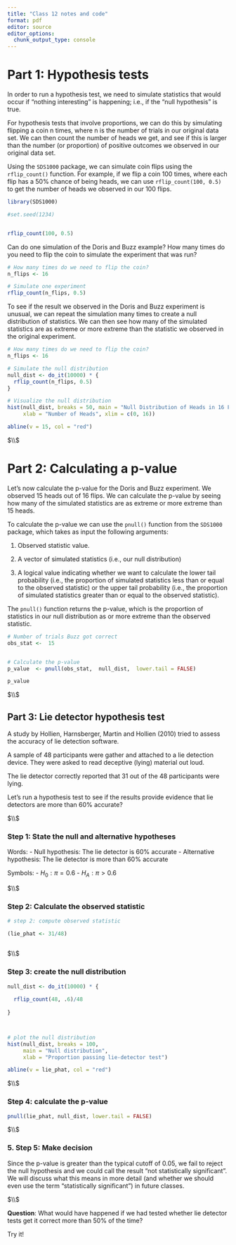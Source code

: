 ---
title: "Class 12 notes and code"
format: pdf
editor: source
editor_options: 
  chunk_output_type: console
---





# Part 1: Hypothesis tests

In order to run a hypothesis test, we need to simulate statistics that would
occur if "nothing interesting" is happening; i.e., if the "null hypothesis" is
true.

For hypothesis tests that involve proportions, we can do this by simulating
flipping a coin n times, where n is the number of trials in our original data
set. We can then count the number of heads we get, and see if this is larger
than the number (or proportion) of positive outcomes we observed in our original
data set.

Using the `SDS1000` package, we can simulate coin flips using the `rflip_count()`
function. For example, if we flip a coin 100 times, where each flip has a 50%
chance of being heads, we can use `rflip_count(100, 0.5)` to get the number of
heads we observed in our 100 flips.

```{r coin_flip_example}

library(SDS1000)

#set.seed(1234)


rflip_count(100, 0.5)


```


Can do one simulation of the Doris and Buzz example?  How many times do you 
need to flip the coin to simulate the experiment that was run? 


```{r doris_buzz_simulation}

# How many times do we need to flip the coin?
n_flips <- 16

# Simulate one experiment
rflip_count(n_flips, 0.5)

```



To see if the result we observed in the Doris and Buzz experiment is unusual, we can
repeat the simulation many times to create a null distribution of statistics. We
can then see how many of the simulated statistics are as extreme or more extreme
than the statistic we observed in the original experiment.



```{r doris_buzz_null_distribution}

# How many times do we need to flip the coin?
n_flips <- 16

# Simulate the null distribution
null_dist <- do_it(10000) * {
  rflip_count(n_flips, 0.5)
}

# Visualize the null distribution
hist(null_dist, breaks = 50, main = "Null Distribution of Heads in 16 Flips", 
     xlab = "Number of Heads", xlim = c(0, 16))

abline(v = 15, col = "red")

```






$\\$ 






# Part 2: Calculating a p-value

Let's now calculate the p-value for the Doris and Buzz experiment. We observed
15 heads out of 16 flips. We can calculate the p-value by seeing how many of the
simulated statistics are as extreme or more extreme than 15 heads.

To calculate the p-value we can use the `pnull()` function from the `SDS1000`
package, which takes as input the following arguments:

1. Observed statistic value. 

2. A vector of simulated statistics (i.e., our null distribution)

3. A logical value indicating whether we want to calculate the lower tail
   probability (i.e., the proportion of simulated statistics less than or equal to
   the observed statistic) or the upper tail probability (i.e., the proportion of
   simulated statistics greater than or equal to the observed statistic).


The `pnull()` function returns the p-value, which is the proportion of statistics 
in our null distribution as or more extreme than the observed statistic.



```{r doris_buzz_p_value}


# Number of trials Buzz got correct
obs_stat <-  15


# Calculate the p-value
p_value  <- pnull(obs_stat,  null_dist,  lower.tail = FALSE)

p_value


```



$\\$





## Part 3: Lie detector hypothesis test

A study by Hollien, Harnsberger, Martin and Hollien (2010) tried to assess the 
accuracy of lie detection software. 

A sample of 48 participants were gather and attached to a lie detection device. 
They were asked to read deceptive (lying) material out loud. 

The lie detector correctly reported that 31 out of the 48 participants were lying. 

Let's run a hypothesis test to see if the results provide evidence that lie 
detectors are more than 60% accurate? 





$\\$





### Step 1: State the null and alternative hypotheses 


Words:
 - Null hypothesis: The lie detector is 60% accurate
 - Alternative hypothesis: The lie detector is more than 60% accurate
 
Symbols:
 - $H_0: \pi = 0.6$
 - $H_A: \pi > 0.6$



$\\$




### Step 2: Calculate the observed statistic



```{r lie_detector_stat}


# step 2: compute observed statistic

(lie_phat <- 31/48)



```



$\\$




### Step 3: create the null distribution



```{r lie_detector_null_distribution}

null_dist <- do_it(10000) * {
  
  rflip_count(48, .6)/48
  
}



# plot the null distribution
hist(null_dist, breaks = 100, 
     main = "Null distribution",
     xlab = "Proportion passing lie-detector test")

abline(v = lie_phat, col = "red")


```




$\\$





### Step 4: calculate the p-value

```{r lie_detector_p_value}

pnull(lie_phat, null_dist, lower.tail = FALSE)

```





$\\$





### 5. Step 5: Make decision


Since the p-value is greater than the typical cutoff of 0.05, we fail to 
reject the null hypothesis and we could call the result "not statistically
significant". We will discuss what this means in more detail (and whether we
should even use the term "statistically significant") in future classes.




$\\$




**Question**: What would have happened if we had tested whether lie detector 
tests get it correct more than 50% of the time? 

Try it!





